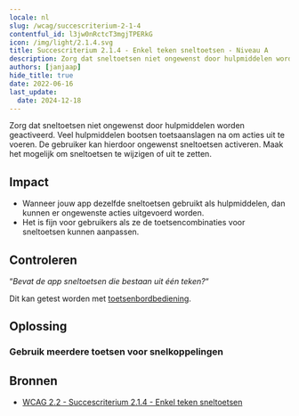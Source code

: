 ```yaml
---
locale: nl
slug: /wcag/succescriterium-2-1-4
contentful_id: l3jw0nRctcT3mgjTPERkG
icon: /img/light/2.1.4.svg
title: Succescriterium 2.1.4 - Enkel teken sneltoetsen - Niveau A
description: Zorg dat sneltoetsen niet ongewenst door hulpmiddelen worden geactiveerd. Veel hulpmiddelen bootsen toetsaanslagen na om acties uit te voeren. De gebruiker kan hierdoor ongewenst sneltoetsen activeren. Maak het mogelijk om sneltoetsen te wijzigen of uit te zetten.
authors: [janjaap]
hide_title: true
date: 2022-06-16
last_update:
  date: 2024-12-18
---
```


<Hero
  title="Enkel teken sneltoetsen"
  image="/img/light/2.1.4.svg"
  alt="WCAG 2.1.4 icon"
  prefix="Succescriterium 2.1.4"
  suffix="Niveau A"
/>

Zorg dat sneltoetsen niet ongewenst door hulpmiddelen worden geactiveerd. Veel hulpmiddelen bootsen toetsaanslagen na om acties uit te voeren. De gebruiker kan hierdoor ongewenst sneltoetsen activeren. Maak het mogelijk om sneltoetsen te wijzigen of uit te zetten.

## Impact

- Wanneer jouw app dezelfde sneltoetsen gebruikt als hulpmiddelen, dan kunnen er ongewenste acties uitgevoerd worden.
- Het is fijn voor gebruikers als ze de toetsencombinaties voor sneltoetsen kunnen aanpassen.

## Controleren

“*Bevat de app sneltoetsen die bestaan uit één teken?*“

Dit kan getest worden met [toetsenbordbediening](/nl/stats/toetsenbordbediening).

## Oplossing

### Gebruik meerdere toetsen voor snelkoppelingen

<CodeSample id="keyboard-shortcuts" locale="nl"/>

## Bronnen

- [WCAG 2.2 - Succescriterium 2.1.4 - Enkel teken sneltoetsen](https://www.w3.org/Translations/WCAG22-nl/#enkel-teken-sneltoetsen)

